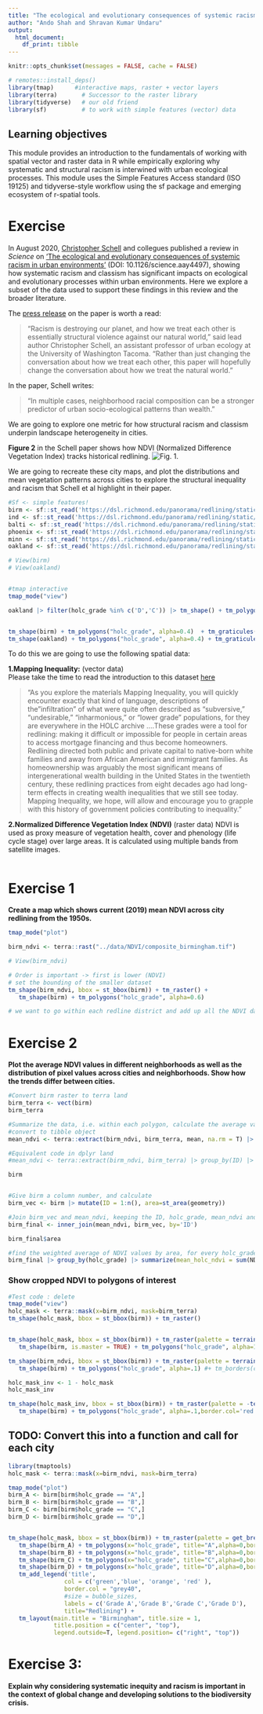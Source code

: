 ```yaml
---
title: "The ecological and evolutionary consequences of systemic racism"
author: "Ando Shah and Shravan Kumar Undaru"
output: 
  html_document:
    df_print: tibble
---
```


```r
knitr::opts_chunk$set(messages = FALSE, cache = FALSE)

# remotes::install_deps()
library(tmap)      #interactive maps, raster + vector layers
library(terra)       # Successor to the raster library
library(tidyverse)   # our old friend
library(sf)          # to work with simple features (vector) data
```

## Learning objectives
This module provides an introduction to the fundamentals of working with spatial vector and raster data in R while empirically exploring why systematic and structural racism is interwined with urban ecological processes. This module uses the Simple Features Access standard (ISO 19125) and tidyverse-style workflow using the sf package and emerging ecosystem of r-spatial tools.

# Exercise 
In August 2020, [Christopher Schell](http://directory.tacoma.uw.edu/employee/cjschell) and collegues published a review in *Science* on ['The ecological and evolutionary consequences of systemic racism in urban environments'](https://science.sciencemag.org/content/early/2020/08/12/science.aay4497) (DOI: 10.1126/science.aay4497), showing how systematic racism and classism  has significant impacts on ecological and evolutionary processes within urban environments. Here we explore a subset of the data used to support these findings in this review and the broader literature.

The [press release](https://www.washington.edu/news/2020/08/13/systemic-racism-has-consequences-for-all-life-in-cities/) on the paper is worth a read:

> “Racism is destroying our planet, and how we treat each other is essentially structural violence against our natural world,” said lead author Christopher Schell, an assistant professor of urban ecology at the University of Washington Tacoma. “Rather than just changing the conversation about how we treat each other, this paper will hopefully change the conversation about how we treat the natural world.”

In the paper, Schell writes: 

 > "In multiple cases, neighborhood racial composition can be a stronger predictor of urban socio-ecological patterns than wealth."

We are going to explore one metric for how structural racism and classism underpin landscape heterogeneity in cities.

**Figure 2** in the Schell paper shows how NDVI (Normalized Difference Vegetation Index) tracks historical redlining.
![Fig. 1.](figures/fig2.png)  

We are going to recreate these city maps, and plot the distributions and mean vegetation patterns across cities to explore the structural inequality and racism that Schell et al highlight in their paper.

```r

#Sf <- simple features!
birm <- sf::st_read('https://dsl.richmond.edu/panorama/redlining/static/downloads/geojson/ALBirmingham1937.geojson')
ind <- sf::st_read('https://dsl.richmond.edu/panorama/redlining/static/downloads/geojson/INIndianapolis1937.geojson')
balti <- sf::st_read('https://dsl.richmond.edu/panorama/redlining/static/downloads/geojson/MDBaltimore1937.geojson')
phoenix <- sf::st_read('https://dsl.richmond.edu/panorama/redlining/static/downloads/geojson/AZPhoenix19XX.geojson')
minn <- sf::st_read('https://dsl.richmond.edu/panorama/redlining/static/downloads/geojson/MNMinneapolis1937.geojson')
oakland <- sf::st_read('https://dsl.richmond.edu/panorama/redlining/static/downloads/geojson/CAOakland1937.geojson')

# View(birm)
# View(oakland)


#tmap interactive
tmap_mode("view")

oakland |> filter(holc_grade %in% c('D','C')) |> tm_shape() + tm_polygons("holc_grade", alpha=0.4) + tm_graticules() + tm_compass() + tm_legend() 


tm_shape(birm) + tm_polygons("holc_grade", alpha=0.4)  + tm_graticules() + tm_compass() + tm_legend()
tm_shape(oakland) + tm_polygons("holc_grade", alpha=0.4) + tm_graticules() + tm_compass() + tm_legend()

```


To do this we are going to use the following spatial data:  

**1.Mapping Inequality:** (vector data)  
Please take the time to read the introduction to this dataset [here](https://dsl.richmond.edu/panorama/redlining/#loc=3/41.245/-105.469&text=intro)

> "As you explore the materials Mapping Inequality, you will quickly encounter exactly that kind of language, descriptions of the "infiltration" of what were quite often described as "subversive," "undesirable," "inharmonious," or "lower grade" populations, for they are everywhere in the HOLC archive ....These grades were a tool for redlining: making it difficult or impossible for people in certain areas to access mortgage financing and thus become homeowners. Redlining directed both public and private capital to native-born white families and away from African American and immigrant families. As homeownership was arguably the most significant means of intergenerational wealth building in the United States in the twentieth century, these redlining practices from eight decades ago had long-term effects in creating wealth inequalities that we still see today. Mapping Inequality, we hope, will allow and encourage you to grapple with this history of government policies contributing to inequality."

**2.Normalized Difference Vegetation Index (NDVI)** (raster data)
NDVI is used as proxy measure of vegetation health, cover and phenology (life cycle stage) over large areas. It is calculated using multiple bands from satellite images.

```r

```

# Exercise 1
**Create a map which shows current (2019) mean NDVI across city redlining from the 1950s.**

```r


tmap_mode("plot")

birm_ndvi <- terra::rast("../data/NDVI/composite_birmingham.tif")

# View(birm_ndvi)

# Order is important -> first is lower (NDVI)
# set the bounding of the smaller dataset
tm_shape(birm_ndvi, bbox = st_bbox(birm)) + tm_raster() +
   tm_shape(birm) + tm_polygons("holc_grade", alpha=0.6)

# we want to go within each redline district and add up all the NDVI data so it can be compared to other 1930s areas

```

# Exercise 2
**Plot the average NDVI values in different neighborhoods as well as the distribution of pixel values across cities and neighborhoods. Show how the trends differ between cities.**


```r
#Convert birm raster to terra land
birm_terra <- vect(birm)
birm_terra

#Summarize the data, i.e. within each polygon, calculate the average value of NDVI
#convert to tibble object
mean_ndvi <- terra::extract(birm_ndvi, birm_terra, mean, na.rm = T) |> as_tibble()

#Equivalent code in dplyr land
#mean_ndvi <- terra::extract(birm_ndvi, birm_terra) |> group_by(ID) |> summarise(mean_ndvi = mean(NDVI, na.rm=T))

birm


#Give birm a column number, and calculate 
birm_vec <- birm |> mutate(ID = 1:n(), area=st_area(geometry))

#Join birm_vec and mean_ndvi, keeping the ID, holc_grade, mean_ndvi and area
birm_final <- inner_join(mean_ndvi, birm_vec, by='ID')

birm_final$area

#find the weighted average of NDVI values by area, for every holc_grade
birm_final |> group_by(holc_grade) |> summarize(mean_holc_ndvi = sum(NDVI*area) / sum(area) )

```
### Show cropped NDVI to polygons of interest
```r
#Test code : delete
tmap_mode("view")
holc_mask <- terra::mask(x=birm_ndvi, mask=birm_terra)
tm_shape(holc_mask, bbox = st_bbox(birm)) + tm_raster()


tm_shape(holc_mask, bbox = st_bbox(birm)) + tm_raster(palette = terrain.colors(4)) +
   tm_shape(birm, is.master = TRUE) + tm_polygons("holc_grade", alpha=1) #+ tm_borders(col="holc_grade")

tm_shape(birm_ndvi, bbox = st_bbox(birm)) + tm_raster(palette = terrain.colors(5)) +
   tm_shape(birm) + tm_polygons("holc_grade", alpha=.1) #+ tm_borders(col="holc_grade")

holc_mask_inv <- 1 - holc_mask
holc_mask_inv

tm_shape(holc_mask_inv, bbox = st_bbox(birm)) + tm_raster(palette = -terrain.colors(5)) +
   tm_shape(birm) + tm_polygons("holc_grade", alpha=.1,border.col='red') #+ tm_fill(col="holc_grade") 

```

## TODO: Convert this into a function and call for each city

```r
library(tmaptools)
holc_mask <- terra::mask(x=birm_ndvi, mask=birm_terra)

tmap_mode("plot")
birm_A <- birm[birm$holc_grade == "A",]
birm_B <- birm[birm$holc_grade == "B",]
birm_C <- birm[birm$holc_grade == "C",]
birm_D <- birm[birm$holc_grade == "D",]


tm_shape(holc_mask, bbox = st_bbox(birm)) + tm_raster(palette = get_brewer_pal(palette="YlGn", n=5, plot=FALSE), title = "NDVI") +
   tm_shape(birm_A) + tm_polygons(x="holc_grade", title="A",alpha=0,border.col='green', title="A")+
   tm_shape(birm_B) + tm_polygons(x="holc_grade", title="B",alpha=0,border.col='blue')+
   tm_shape(birm_C) + tm_polygons(x="holc_grade", title="C",alpha=0,border.col='orange')+
   tm_shape(birm_D) + tm_polygons(x="holc_grade", title="D",alpha=0,border.col='red') + 
   tm_add_legend('title', 
               	col = c('green','blue', 'orange', 'red' ),
               	border.col = "grey40",
               	#size = bubble_sizes,
               	labels = c('Grade A','Grade B','Grade C','Grade D'),
               	title="Redlining") +
   tm_layout(main.title = "Birmingham", title.size = 1, 
             title.position = c("center", "top"), 
             legend.outside=T, legend.position= c("right", "top"))

```


# Exercise 3: 
**Explain why considering systematic inequity and racism is important in the context of global change and developing solutions to the biodiversity crisis.**

